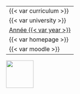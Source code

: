 
::: {layout="[80,20]"}

::: {#first-column}

|                            |
|:---------------------------|
| {{< var curriculum >}}     |
| {{< var university >}}     |
| [Année {{< var year >}}]() |
| {{< var homepage >}}       |
| {{< var moodle >}}         |


::: 

::: {#second-column}
![](/images/UniversiteParis_monogramme_couleur_RVB.png){align="right" style="size:50px;" width=75}
:::

:::

